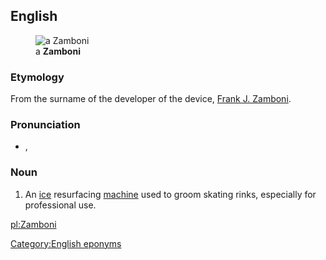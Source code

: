 ==English==
{{wikipedia}}
[[File:Zamboni.jpg|thumb|a '''Zamboni''']]

===Etymology===
From the surname of the developer of the device, [[w:Frank J. Zamboni|Frank J. Zamboni]].

===Pronunciation===
* {{a|UK}} {{IPA|/zæmˈbəʊ.ni/}}, {{SAMPA|/z{m"b@U.ni/}}

===Noun===
{{en-noun}}

# {{trademark}} An [[ice]] resurfacing [[machine]] used to groom skating rinks, especially for professional use.


[[Category:English eponyms]]

[[pl:Zamboni]]